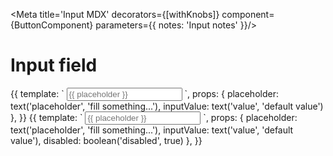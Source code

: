 
<Meta title='Input MDX'
decorators={[withKnobs]}
component={ButtonComponent}
parameters={{
  notes: 'Input notes'
}}/>

# Input field

<Story name='Default' height='60px'>
{{
     template: `
     <input class="form-control" placeholder="{{ placeholder }}" [value]="inputValue">
    `,
   props: {
     placeholder: text('placeholder', 'fill something...'),
     inputValue: text('value', 'default value')
   },
 }}
</Story>

<Story name='disabled' height='60px'>
{{
     template: `
     <input class="form-control" placeholder="{{ placeholder }}" [value]="inputValue" [disabled]="disabled">
    `,
     props: {
       placeholder: text('placeholder', 'fill something...'),
       inputValue: text('value', 'default value'),
       disabled: boolean('disabled', true)
     },
}}
</Story>

